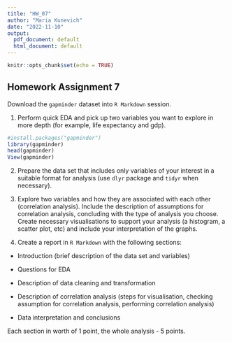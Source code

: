 ```yaml
---
title: "HW_07"
author: "Maria Kunevich"
date: "2022-11-10"
output:
  pdf_document: default
  html_document: default
---
```


```r
knitr::opts_chunk$set(echo = TRUE)
```

## Homework Assignment 7

Download the `gapminder` dataset into `R Markdown` session.  

1. Perform quick EDA and pick up two variables you want to explore in more depth (for example, life expectancy and gdp).

```r
#install.packages("gapminder")
library(gapminder)
head(gapminder)
View(gapminder)
```
2. Prepare the data set that includes only variables of your interest in a suitable format for analysis (use `dlyr` package and `tidyr` when necessary).

3. Explore two variables and how they are associated with each other (correlation analysis). Include the description of assumptions for correlation analysis, concluding with the type of analysis you choose. Create necessary visualisations to support your analysis (a histogram, a scatter plot, etc) and include your interpretation of the graphs.

4. Create a report in `R Markdown` with the following sections:  

- Introduction (brief description of the data set and variables)  

- Questions for EDA  

- Description of data cleaning and transformation  

- Description of correlation analysis (steps for visualisation, checking assumption for correlation analysis, performing correlation analysis)  

- Data interpretation and conclusions  

Each section in worth of 1 point, the whole analysis - 5 points.
